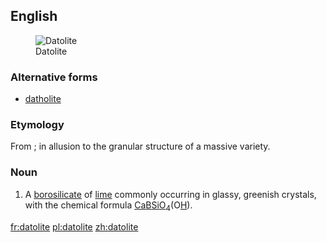==English==
[[Image:Datolite_Roncari_quarry.jpg|thumb|Datolite]]

===Alternative forms===
* [[datholite]]

===Etymology===
From {{etyl|grc|en}} {{m|grc|δατέομαι||I divide}} {{suffix||lite|lang=en}}; in allusion to the granular structure of a massive variety.

===Noun===
{{en-noun}}

# {{label|en|mineral}} A [[borosilicate]] of [[lime]] commonly occurring in glassy, greenish crystals, with the chemical formula [[calcium|Ca]][[boron|B]][[silicon|Si]][[oxygen|O]]<sub>4</sub>(O[[hydrogen|H]]).

[[fr:datolite]]
[[pl:datolite]]
[[zh:datolite]]